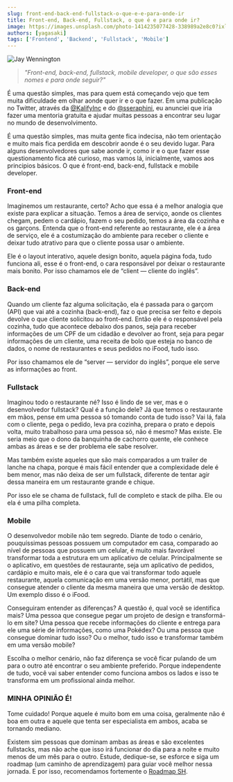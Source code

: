 ```yaml
---
slug: front-end-back-end-fullstack-o-que-e-e-para-onde-ir
title: Front-end, Back-end, Fullstack, o que é e para onde ir?
image: https://images.unsplash.com/photo-1414235077428-338989a2e8c0?ixlib=rb-4.0.3&ixid=MnwxMjA3fDB8MHxwaG90by1wYWdlfHx8fGVufDB8fHx8&auto=format&fit=crop&w=870&q=80
authors: [yagasaki]
tags: ['Frontend', 'Backend', 'Fullstack', 'Mobile']
---
```


![](https://images.unsplash.com/photo-1414235077428-338989a2e8c0?ixlib=rb-4.0.3&ixid=MnwxMjA3fDB8MHxwaG90by1wYWdlfHx8fGVufDB8fHx8&auto=format&fit=crop&w=870&q=80 "Jay Wennington")

> _"Front-end, back-end, fullstack, mobile developer, o que são esses nomes e para onde seguir?"_

É uma questão simples, mas para quem está começando vejo que tem muita dificuldade em olhar aonde quer ir e o que fazer. Em uma publicação no Twitter, através da [@KalifyInc](https://twitter.com/kalifyinc?ref=yagasaki.dev/blog) e do [@sseraphini](https://twitter.com/sseraphini?ref=yagasaki.dev/blog), eu anunciei que iria fazer uma mentoria gratuita e ajudar muitas pessoas a encontrar seu lugar no mundo de desenvolvimento.

É uma questão simples, mas muita gente fica indecisa, não tem orientação e muito mais fica perdida em descobrir aonde é o seu devido lugar. Para alguns desenvolvedores que sabe aonde ir, como ir e o que fazer esse questionamento fica até curioso, mas vamos lá, inicialmente, vamos aos principios básicos. O que é front-end, back-end, fullstack e mobile developer.

### Front-end

Imaginemos um restaurante, certo? Acho que essa é a melhor analogia que existe para explicar a situação. Temos a área de serviço, aonde os clientes chegam, pedem o cardápio, fazem o seu pedido, temos a área da cozinha e os garçons. Entenda que o front-end referente ao restaurante, ele é a área de serviço, ele é a costumização do ambiente para receber o cliente e deixar tudo atrativo para que o cliente possa usar o ambiente.

Ele é o layout interativo, aquele design bonito, aquela página foda, tudo funciona ali, esse é o front-end, o cara responsável por deixar o restaurante mais bonito. Por isso chamamos ele de “client — cliente do inglês”.

### Back-end

Quando um cliente faz alguma solicitação, ela é passada para o garçom (API) que vai até a cozinha (back-end), faz o que precisa ser feito e depois devolve o que cliente solicitou ao front-end. Então ele é o responsável pela cozinha, tudo que acontece debaixo dos panos, seja para receber informações de um CPF de um cidadão e devolver ao front, seja para pegar informações de um cliente, uma receita de bolo que esteja no banco de dados, o nome de restaurantes e seus pedidos no iFood, tudo isso.

Por isso chamamos ele de “server — servidor do inglês”, porque ele serve as informações ao front.

### Fullstack

Imaginou todo o restaurante né? Isso é lindo de se ver, mas e o desenvolvedor fullstack? Qual é a função dele? Já que temos o restaurante em mãos, pense em uma pessoa só tomando conta de tudo isso? Vai lá, fala com o cliente, pega o pedido, leva pra cozinha, prepara o prato e depois volta, muito trabalhoso para uma pessoa só, não é mesmo? Mas existe. Ele seria meio que o dono da banquinha de cachorro quente, ele conhece ambas as áreas e se der problema ele sabe resolver.

Mas também existe aqueles que são mais comparados a um trailer de lanche na chapa, porque é mais fácil entender que a complexidade dele é bem menor, mas não deixa de ser um fullstack, diferente de tentar agir dessa maneira em um restaurante grande e chique.

Por isso ele se chama de fullstack, full de completo e stack de pilha. Ele ou ela é uma pilha completa.

### Mobile

O desenvolvedor mobile não tem segredo. Diante de todo o cenário, pouquíssimas pessoas possuem um computador em casa, comparado ao nível de pessoas que possuem um celular, é muito mais favorável transformar toda a estrutura em um aplicativo de celular. Principalmente se o aplicativo, em questões de restaurante, seja um aplicativo de pedidos, cardápio e muito mais, ele é o cara que vai transformar todo aquele restaurante, aquela comunicação em uma versão menor, portátil, mas que consegue atender o cliente da mesma maneira que uma versão de desktop. Um exemplo disso é o iFood.

Conseguiram entender as diferenças? A questão é, qual você se identifica mais? Uma pessoa que consegue pegar um projeto de design e transformá-lo em site? Uma pessoa que recebe informações do cliente e entrega para ele uma série de informações, como uma Pokédex? Ou uma pessoa que consegue dominar tudo isso? Ou o melhor, tudo isso e transformar também em uma versão mobile?

Escolha o melhor cenário, não faz diferença se você ficar pulando de um para o outro até encontrar o seu ambiente preferido. Porque independente de tudo, você vai saber entender como funciona ambos os lados e isso te transforma em um profissional ainda melhor.

### MINHA OPINIÃO É!

Tome cuidado! Porque aquele é muito bom em uma coisa, geralmente não é boa em outra e aquele que tenta ser especialista em ambos, acaba se tornando mediano.

Existem sim pessoas que dominam ambas as áreas e são excelentes fullstacks, mas não ache que isso irá funcionar do dia para a noite e muito menos de um mês para o outro. Estude, dedique-se, se esforce e siga um roadmap (um caminho de aprendizagem) para guiar você melhor nessa jornada. E por isso, recomendamos fortemente o [Roadmap SH](https://roadmap.sh?ref=yagasaki.dev/blog).
